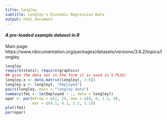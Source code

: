 ```yaml
---
title: longley
subtitle: Longley's Economic Regression Data
output: html_document
---
```


#### *A pre-loaded example dataset in R*
Main page: https://www.rdocumentation.org/packages/datasets/versions/3.6.2/topics/longley

```r
longley
require(stats); require(graphics)
## give the data set in the form it is used in S-PLUS:
longley.x <- data.matrix(longley[, 1:6])
longley.y <- longley[, "Employed"]
pairs(longley, main = "longley data")
summary(fm1 <- lm(Employed ~ ., data = longley))
opar <- par(mfrow = c(2, 2), oma = c(0, 0, 1.1, 0),
            mar = c(4.1, 4.1, 2.1, 1.1))
plot(fm1)
par(opar)
```

